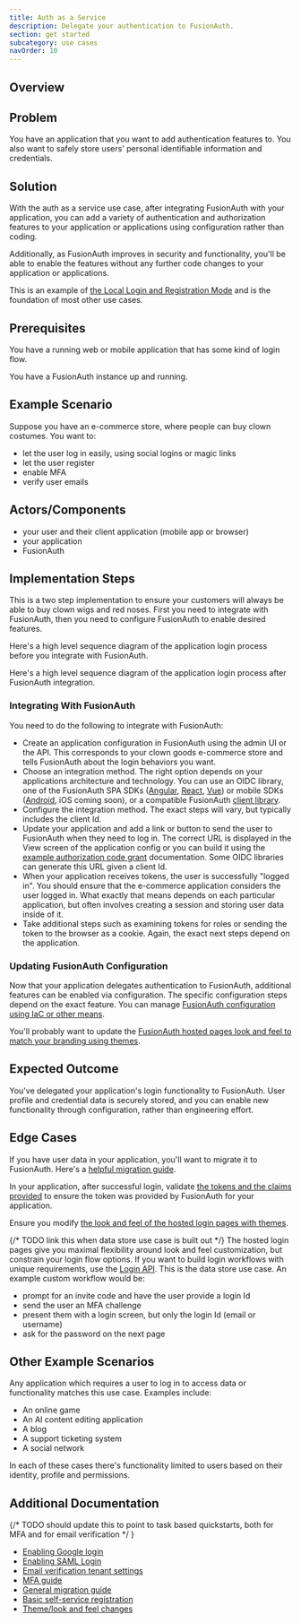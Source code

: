 ```yaml
---
title: Auth as a Service
description: Delegate your authentication to FusionAuth.
section: get started
subcategory: use cases
navOrder: 10
---
```


## Overview

<AuthServiceDescription />

## Problem 

You have an application that you want to add authentication features to. You also want to safely store users' personal identifiable information and credentials.

## Solution

With the auth as a service use case, after integrating FusionAuth with your application, you can add a variety of authentication and authorization features to your application or applications using configuration rather than coding.

Additionally, as FusionAuth improves in security and functionality, you'll be able to enable the features without any further code changes to your application or applications.

This is an example of [the Local Login and Registration Mode](/docs/lifecycle/authenticate-users/oauth/modes#local-login-and-registration) and is the foundation of most other use cases.

## Prerequisites

You have a running web or mobile application that has some kind of login flow.

You have a FusionAuth instance up and running.

## Example Scenario

Suppose you have an e-commerce store, where people can buy clown costumes. You want to:

* let the user log in easily, using social logins or magic links
* let the user register
* enable MFA
* verify user emails

## Actors/Components

* your user and their client application (mobile app or browser)
* your application
* FusionAuth

## Implementation Steps

This is a two step implementation to ensure your customers will always be able to buy clown wigs and red noses. First you need to integrate with FusionAuth, then you need to configure FusionAuth to enable desired features.

Here's a high level sequence diagram of the application login process before you integrate with FusionAuth.

<LoginBefore alt="Your application login flow before FusionAuth." />

Here's a high level sequence diagram of the application login process after FusionAuth integration.

<LoginAfter alt="Your application login flow with FusionAuth." />

### Integrating With FusionAuth

You need to do the following to integrate with FusionAuth:

* Create an application configuration in FusionAuth using the admin UI or the API. This corresponds to your clown goods e-commerce store and tells FusionAuth about the login behaviors you want.
* Choose an integration method. The right option depends on your applications architecture and technology. You can use an OIDC library, one of the FusionAuth SPA SDKs ([Angular](/docs/sdks/angular-sdk), [React](/docs/sdks/react-sdk), [Vue](/docs/sdks/vue-sdk)) or mobile SDKs ([Android](/docs/sdks/android-sdk), iOS coming soon), or a compatible FusionAuth [client library](/docs/sdks).
* Configure the integration method. The exact steps will vary, but typically includes the client Id.
* Update your application and add a link or button to send the user to FusionAuth when they need to log in. The correct URL is displayed in the <Breadcrumb>View</Breadcrumb> screen of the application config or you can build it using the [example authorization code grant](/docs/lifecycle/authenticate-users/oauth/#example-authorization-code-grant) documentation. Some OIDC libraries can generate this URL given a client Id.
* When your application receives tokens, the user is successfully "logged in". You should ensure that the e-commerce application considers the user logged in. What exactly that means depends on each particular application, but often involves creating a session and storing user data inside of it.
* Take additional steps such as examining tokens for roles or sending the token to the browser as a cookie. Again, the exact next steps depend on the application.

### Updating FusionAuth Configuration

Now that your application delegates authentication to FusionAuth, additional features can be enabled via configuration. The specific configuration steps depend on the exact feature. You can manage [FusionAuth configuration using IaC or other means](/docs/operate/deploy/configuration-management).

You'll probably want to update the [FusionAuth hosted pages look and feel to match your branding using themes](/docs/customize/look-and-feel/).

## Expected Outcome

You've delegated your application's login functionality to FusionAuth. User profile and credential data is securely stored, and you can enable new functionality through configuration, rather than engineering effort.

## Edge Cases

If you have user data in your application, you'll want to migrate it to FusionAuth. Here's a [helpful migration guide](/docs/lifecycle/migrate-users/general-migration).

In your application, after successful login, validate [the tokens and the claims provided](/articles/tokens/building-a-secure-jwt#consuming-a-jwt) to ensure the token was provided by FusionAuth for your application.

Ensure you modify [the look and feel of the hosted login pages with themes](/docs/customize/look-and-feel/).

{/* TODO link this when data store use case is built out */}
The hosted login pages give you maximal flexibility around look and feel customization, but constrain your login flow options. If you want to build login workflows with unique requirements, use the [Login API](/docs/apis/login). This is the data store use case. An example custom workflow would be:

* prompt for an invite code and have the user provide a login Id 
* send the user an MFA challenge
* present them with a login screen, but only the login Id (email or username)
* ask for the password on the next page

## Other Example Scenarios

Any application which requires a user to log in to access data or functionality matches this use case. Examples include:

* An online game
* An AI content editing application
* A blog
* A support ticketing system
* A social network

In each of these cases there's functionality limited to users based on their identity, profile and permissions.

## Additional Documentation
{/* TODO should update this to point to task based quickstarts, both for MFA and for email verification */ }

* [Enabling Google login](/docs/lifecycle/authenticate-users/identity-providers/social/google)
* [Enabling SAML Login](/docs/lifecycle/authenticate-users/identity-providers/overview-samlv2)
* [Email verification tenant settings](/docs/get-started/core-concepts/tenants#email-verification-settings)
* [MFA guide](/docs/lifecycle/authenticate-users/multi-factor-authentication)
* [General migration guide](/docs/lifecycle/migrate-users/general-migration)
* [Basic self-service registration](/docs/lifecycle/register-users/basic-registration-forms)
* [Theme/look and feel changes](/docs/customize/look-and-feel/)

